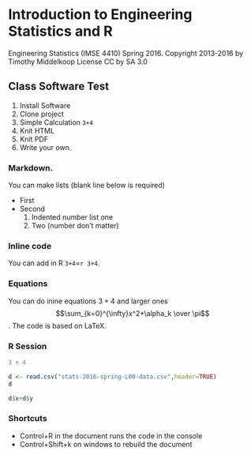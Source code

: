 # Introduction to Engineering Statistics and R 
Engineering Statistics (IMSE 4410) Spring 2016. 
Copyright 2013-2016 by Timothy Middelkoop License CC by SA 3.0

## Class Software Test
 1. Install Software
 2. Clone project
 3. Simple Calculation `3+4`
 3. Knit HTML
 4. Knit PDF
 5. Write your own.

### Markdown.

You can make lists (blank line below is required)

 * First
 * Second
    1. Indented number list one
    1. Two (number don't matter)

### Inline code
You can add in R `3+4`=`r 3+4`.

### Equations
You can do inine equations $3+4$ and larger ones
$$\sum_{k=0}^{\infty}x^2+\alpha_k \over \pi$$.
The code is based on LaTeX.

### R Session
```{r}
3 + 4

d <- read.csv("stats-2016-spring-L00-data.csv",header=TRUE)
d

d$x+d$y

```

### Shortcuts
 * Control+R in the document runs the code in the console
 * Control+Shift+k on windows to rebuild the document
 
